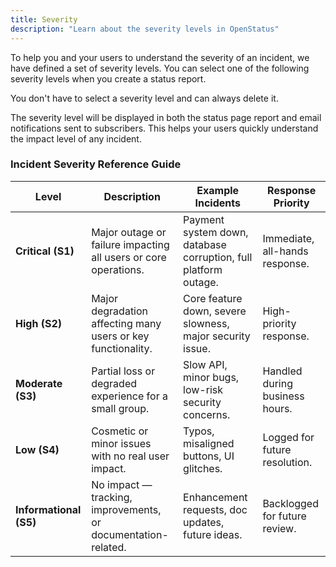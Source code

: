 ```yaml
---
title: Severity
description: "Learn about the severity levels in OpenStatus"
---
```


To help you and your users to understand the severity of an incident, we have defined a set of severity levels. You can select one of the following severity levels when you create a status report.

You don't have to select a severity level and can always delete it.

The severity level will be displayed in both the status page report and email notifications sent to subscribers. This helps your users quickly understand the impact level of any incident.

### Incident Severity Reference Guide

| Level        | Description                                                           | Example Incidents                                                  | Response Priority                      |
|-----------------------|------------------------------------------------------------------------|---------------------------------------------------------------------|----------------------------------------|
| **Critical (S1)**     | Major outage or failure impacting all users or core operations.        | Payment system down, database corruption, full platform outage.     | Immediate, all-hands response.         |
| **High (S2)**         | Major degradation affecting many users or key functionality.           | Core feature down, severe slowness, major security issue.           | High-priority response.                |
| **Moderate (S3)**     | Partial loss or degraded experience for a small group.                 | Slow API, minor bugs, low-risk security concerns.                   | Handled during business hours.         |
| **Low (S4)**          | Cosmetic or minor issues with no real user impact.                     | Typos, misaligned buttons, UI glitches.                             | Logged for future resolution.          |
| **Informational (S5)**| No impact — tracking, improvements, or documentation-related.          | Enhancement requests, doc updates, future ideas.                    | Backlogged for future review.          |

